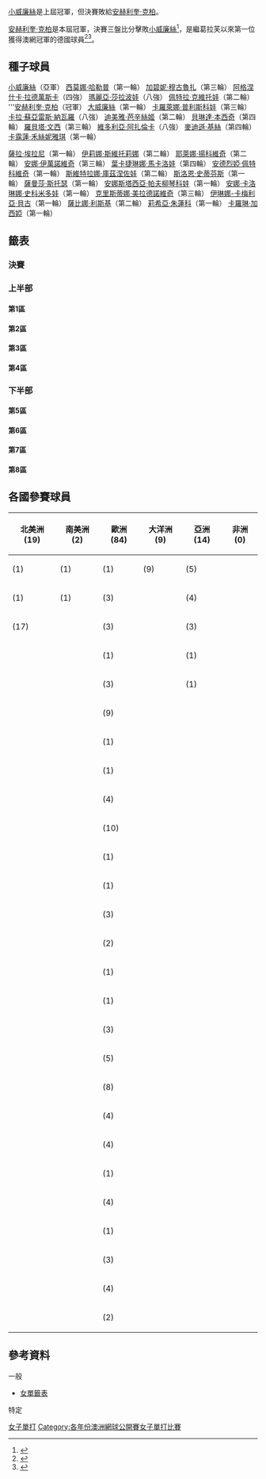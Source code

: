 {{Infobox Tennis Grand Slam events|2016|澳洲網球公開賽|
| champ  = {{flagicon|GER}} [[安赫利奎·克柏|安赫利奎·克柏]]
| runner = {{flagicon|USA}} [[小威廉絲|小威廉絲]]
| score = 6–4、3–6、6–4
| before_name = 澳洲網球公開賽女子單打比賽
| after_name = 澳洲網球公開賽女子單打比賽}}

{{main|2016年澳洲網球公開賽}}

[[小威廉絲|小威廉絲]]是上屆冠軍，但決賽敗給[[安赫利奎·克柏|安赫利奎·克柏]]。

[[安赫利奎·克柏|安赫利奎·克柏]]是本屆冠軍，決賽三盤比分擊敗[[小威廉絲|小威廉絲]]<ref>{{cite web | url=http://www.vavel.com/en-us/tennis-usa/593255-australian-open-angelique-kerber-advances-despite-scare.html | title=Kerber saves match point | accessdate=30 January 2016 | archive-date=2016-09-16 | archive-url=https://web.archive.org/web/20160916234610/http://www.vavel.com/en-us/tennis-usa/593255-australian-open-angelique-kerber-advances-despite-scare.html | dead-url=no }}</ref>，是繼葛拉芙以來第一位獲得澳網冠軍的德國球員<ref>{{cite web|url=http://www.abc.net.au/news/2016-01-30/australian-open3a-serena-williams-beats-angelique-kerber-to-wi/7127362?section=sport|title=Australian Open: Angelique Kerber stuns Serena Williams to win women's final|publisher=ABC News ([[Australian_Broadcasting_Corporation|Australian Broadcasting Corporation]])|date=30 January 2016|accessdate=30 January 2016|archive-date=2016-09-12|archive-url=https://web.archive.org/web/20160912173206/http://www.abc.net.au/news/2016-01-30/australian-open3a-serena-williams-beats-angelique-kerber-to-wi/7127362?section=sport|dead-url=no}}</ref><ref>{{citeweb|url=http://www.theguardian.com/sport/2016/jan/30/serena-williams-angelque-kerber-australian-open-final-tennis|title=Angelique Kerber stuns Serena Williams to clinch Australian Open title|date=30 January 2016|work=Guardian|accessdate=1 February 2016|archive-date=2016-09-10|archive-url=https://web.archive.org/web/20160910141708/https://www.theguardian.com/sport/2016/jan/30/serena-williams-angelque-kerber-australian-open-final-tennis|dead-url=no}}</ref>。

== 種子球員 ==
{{col-begin}}
{{col-2}}   
{{seeds|1|1}} {{flagicon|USA}} [[小威廉絲|小威廉絲]]（亞軍）
{{seeds|2|8}} {{flagicon|ROU}} [[西莫娜·哈勒普|西莫娜·哈勒普]]（第一輪）
{{seeds|3|6}} {{flagicon|ESP}} [[加碧妮·穆古魯扎|加碧妮·穆古魯扎]]（第三輪）
{{seeds|4|3}} {{flagicon|POL}} [[阿格涅什卡·拉德萬斯卡|阿格涅什卡·拉德萬斯卡]]（四強）
{{seeds|5|2}} {{flagicon|RUS}} [[瑪麗亞·莎拉波娃|瑪麗亞·莎拉波娃]]（八強）
{{seeds|6|4}} {{flagicon|CZE}} [[佩特拉·克維托娃|佩特拉·克維托娃]]（第二輪） 
{{seeds|7|5}} {{flagicon|GER}} '''[[安赫利奎·克柏|安赫利奎·克柏]]（冠軍）
{{seeds|8|7}} {{flagicon|USA}} [[大威廉絲|大威廉絲]]（第一輪）
{{seeds|9|7}} {{flagicon|CZE}} [[卡羅萊娜·普利斯科娃|卡羅萊娜·普利斯科娃]]（第三輪）
{{seeds|10|4}} {{flagicon|ESP}} [[卡拉·蘇亞雷斯·納瓦羅|卡拉·蘇亞雷斯·納瓦羅]]（八強）
{{seeds|11|5}} {{flagicon|SUI}} [[迪美雅·芭辛絲姬|迪美雅·芭辛絲姬]]（第二輪） 
{{seeds|12|2}} {{flagicon|SUI}} [[貝琳達·本西奇|貝琳達·本西奇]]（第四輪）
{{seeds|13|3}} {{flagicon|ITA}} [[羅貝塔·文西|羅貝塔·文西]]（第三輪）
{{seeds|14|6}} {{flagicon|BLR}} [[維多利亞·阿扎倫卡|維多利亞·阿扎倫卡]]（八強）
{{seeds|15|8}} {{flagicon|USA}} [[麥迪遜·基絲|麥迪遜·基絲]]（第四輪）
{{seeds|16|1}} {{flagicon|DEN}} [[卡露蓮·禾絲妮雅琪|卡露蓮·禾絲妮雅琪]]（第一輪）

{{col-2}}
{{seeds|17|1}} {{flagicon|ITA}} [[薩拉·埃拉尼|薩拉·埃拉尼]]（第一輪）
{{seeds|18|6}} {{flagicon|UKR}} [[伊莉娜·斯維托莉娜|伊莉娜·斯維托莉娜]]（第二輪）
{{seeds|19|5}} {{flagicon|SRB}} [[耶萊娜·揚科維奇|耶萊娜·揚科維奇]]（第二輪）
{{seeds|20|8}} {{flagicon|SRB}} [[安娜·伊萬諾維奇|安娜·伊萬諾維奇]]（第三輪）
{{seeds|21|7}} {{flagicon|RUS}} [[葉卡捷琳娜·馬卡洛娃|葉卡捷琳娜·馬卡洛娃]]（第四輪）
{{seeds|22|4}} {{flagicon|GER}} [[安德烈婭·佩特科維奇|安德烈婭·佩特科維奇]]（第一輪）
{{seeds|23|2}} {{flagicon|RUS}} [[斯維特拉娜·庫茲涅佐娃|斯維特拉娜·庫茲涅佐娃]]（第二輪）
{{seeds|24|3}} {{flagicon|USA}} [[斯洛恩·史蒂芬斯|斯洛恩·史蒂芬斯]]（第一輪）
{{seeds|25|3}} {{flagicon|AUS}} [[薩曼莎·斯托瑟|薩曼莎·斯托瑟]]（第一輪）
{{seeds|26|2}} {{flagicon|RUS}} [[安娜斯塔西亞·帕夫柳琴科娃|安娜斯塔西亞·帕夫柳琴科娃]]（第一輪）
{{seeds|27|1}} {{flagicon|SVK}} [[安娜·卡洛琳娜·史科米多娃|安娜·卡洛琳娜·史科米多娃]]（第一輪）
{{seeds|28|4}} {{flagicon|FRA}} [[克里斯蒂娜·美拉德諾維奇|克里斯蒂娜·美拉德諾維奇]]（第三輪）
{{seeds|29|5}} {{flagicon|ROU}} [[伊琳娜-卡梅利亞·貝古|伊琳娜-卡梅利亞·貝古]]（第一輪）
{{seeds|30|7}} {{flagicon|GER}} [[薩比娜·利斯基|薩比娜·利斯基]]（第二輪）
{{seeds|31|8}} {{flagicon|UKR}} [[莉希亞·朱蓮科|莉希亞·朱蓮科]]（第一輪）
{{seeds|32|6}} {{flagicon|FRA}} [[卡羅琳·加西婭|卡羅琳·加西婭]]（第一輪）
{{col-end}}
{{種子說明}}

==籤表==
{{Draw key}}

===決賽===
{{8TeamBracket-Tennis3-v2
|RD1=八強
|RD2=四強
|RD3=決賽
 
|team-width=175

|RD1-seed1=1
|RD1-team1='''{{flagicon|USA}} [[小威廉絲|小威廉絲]] 
|RD1-score1-1='''6
|RD1-score1-2='''6
|RD1-score1-3=
|RD1-seed2=5
|RD1-team2={{flagicon|RUS}} [[瑪麗亞·莎拉波娃|瑪麗亞·莎拉波娃]]
|RD1-score2-1=4
|RD1-score2-2=1
|RD1-score2-3=

|RD1-seed3=4
|RD1-team3='''{{nowrap|{{flagicon|POL}} [[阿格涅什卡·拉德萬斯卡|阿格涅什卡·拉德萬斯卡]]}}
|RD1-score3-1='''6
|RD1-score3-2='''6
|RD1-score3-3=
|RD1-seed4=10
|RD1-team4={{nowrap|{{flagicon|ESP}} [[卡拉·蘇亞雷斯·納瓦羅|卡拉·蘇亞雷斯·納瓦羅]]}}
|RD1-score4-1=1
|RD1-score4-2=3
|RD1-score4-3=

|RD1-seed5=7
|RD1-team5='''{{flagicon|GER}} [[安赫利奎·克柏|安赫利奎·克柏]]
|RD1-score5-1='''6
|RD1-score5-2='''7
|RD1-score5-3=
|RD1-seed6=14
|RD1-team6={{flagicon|BLR}} [[維多利亞·阿扎倫卡|維多利亞·阿扎倫卡]]
|RD1-score6-1=3
|RD1-score6-2=5
|RD1-score6-3=

|RD1-seed7=
|RD1-team7='''{{flagicon|GBR}} [[約翰娜·康塔|約翰娜·康塔]]
|RD1-score7-1='''6
|RD1-score7-2='''6
|RD1-score7-3=
|RD1-seed8=Q
|RD1-team8={{flagicon|CHN}} [[張帥_(網球運動員)|張帥]]
|RD1-score8-1=4
|RD1-score8-2=1
|RD1-score8-3=

|RD2-seed1=1
|RD2-team1='''{{flagicon|USA}} [[小威廉絲|小威廉絲]] 
|RD2-score1-1='''6
|RD2-score1-2='''6
|RD2-score1-3=
|RD2-seed2=4
|RD2-team2={{nowrap|{{flagicon|POL}} [[阿格涅什卡·拉德萬斯卡|阿格涅什卡·拉德萬斯卡]]}}
|RD2-score2-1=0
|RD2-score2-2=4
|RD2-score2-3=

|RD2-seed3=7
|RD2-team3='''{{flagicon|GER}} [[安赫利奎·克柏|安赫利奎·克柏]]
|RD2-score3-1='''7
|RD2-score3-2='''6
|RD2-score3-3=
|RD2-seed4=
|RD2-team4={{flagicon|GBR}} [[約翰娜·康塔|約翰娜·康塔]]
|RD2-score4-1=5
|RD2-score4-2=2
|RD2-score4-3=

|RD3-seed1=1
|RD3-team1={{flagicon|USA}} [[小威廉絲|小威廉絲]]
|RD3-score1-1=4
|RD3-score1-2='''6
|RD3-score1-3=4
|RD3-seed2=7
|RD3-team2={{flagicon|GER}} '''[[安赫利奎·克柏|安赫利奎·克柏]]
|RD3-score2-1='''6
|RD3-score2-2=3
|RD3-score2-3='''6
}}

===上半部===

====第1區====
{{16TeamBracket-Compact-Tennis3
| RD1=第一輪
| RD2=第二輪
| RD3=第三輪
| RD4=第四輪

| RD1-seed01=1
| RD1-team01='''{{flagicon|USA}} [[小威廉絲|S 威廉絲]]
| RD1-score01-1='''6
| RD1-score01-2='''7
| RD1-score01-3=
| RD1-seed02=
| RD1-team02={{flagicon|ITA}} [[卡美娜·格奧爾基|格奧爾基]]
| RD1-score02-1=4
| RD1-score02-2=5
| RD1-score02-3=

| RD1-seed03=
| RD1-team03='''{{flagicon|TPE}} [[謝淑薇|謝]]
| RD1-score03-1=3
| RD1-score03-2='''7
| RD1-score03-3='''6
| RD1-seed04=
| RD1-team04={{flagicon|LAT}} [[耶蓮娜·奧斯塔佩柯|奧斯塔佩柯]]
| RD1-score04-1='''6
| RD1-score04-2=5
| RD1-score04-3=1

| RD1-seed05=
| RD1-team05={{flagicon|POL}} [[厄蘇拉·拉德萬斯卡|拉德萬斯卡]]
| RD1-score05-1='''6
| RD1-score05-2=4
| RD1-score05-3=3
| RD1-seed06=
| RD1-team06='''{{flagicon|CRO}} [[安娜·科紐赫|科紐赫]]
| RD1-score06-1=0
| RD1-score06-2='''6
| RD1-score06-3='''6

| RD1-seed07=
| RD1-team07='''{{flagicon|RUS}} [[黛莉亞·卡薩特金娜|卡薩特金娜]]
| RD1-score07-1='''6
| RD1-score07-2='''6
| RD1-score07-3=
| RD1-seed08=27
| RD1-team08={{nowrap|{{flagicon|SVK}} [[安娜·卡洛琳娜·史科米多娃|史科米多娃]]}}
| RD1-score08-1=3
| RD1-score08-2=3
| RD1-score08-3=

| RD1-seed09=17
| RD1-team09={{flagicon|ITA}} [[薩拉·埃拉尼|埃拉尼]]
| RD1-score09-1='''6
| RD1-score09-2=5
| RD1-score09-3=1
| RD1-seed10=
| RD1-team10='''{{flagicon|RUS}} [[瑪格麗塔·嘉絲帕瑞安|嘉絲帕瑞安]]
| RD1-score10-1=1
| RD1-score10-2='''7
| RD1-score10-3='''6

| RD1-seed11=
| RD1-team11='''{{flagicon|JPN}} [[奈良久留美|奈良]]
| RD1-score11-1='''7<sup>7</sup>
| RD1-score11-2='''6
| RD1-score11-3=
| RD1-seed12=WC
| RD1-team12={{flagicon|FRA}} [[Océane_Dodin|O Dodin]]
| RD1-score12-1=6<sup>2</sup>
| RD1-score12-2=2
| RD1-score12-3=

| RD1-seed13=
| RD1-team13={{flagicon|COL}} [[瑪麗娜·杜克·馬里尼奧|杜克]]
| RD1-score13-1=2
| RD1-score13-2=1<sup>r</sup>
| RD1-score13-3=
| RD1-seed14=WC
| RD1-team14={{flagicon|CHN}} '''[[韩馨蕴|韩]]
| RD1-score14-1='''6
| RD1-score14-2=2
| RD1-score14-3=

| RD1-seed15=
| RD1-team15='''{{flagicon|KAZ}} [[尤利婭·普丁塞瓦|普丁塞瓦]]
| RD1-score15-1=1
| RD1-score15-2='''7<sup>7</sup>
| RD1-score15-3='''6
| RD1-seed16=16
| RD1-team16={{flagicon|DEN}} [[卡露蓮·禾絲妮雅琪|禾絲妮雅琪]]
| RD1-score16-1='''6
| RD1-score16-2=6<sup>3</sup>
| RD1-score16-3=4

| RD2-seed01=1
| RD2-team01='''{{flagicon|USA}} [[小威廉絲|S 威廉絲]]
| RD2-score01-1='''6
| RD2-score01-2='''6
| RD2-score01-3=
| RD2-seed02=
| RD2-team02={{flagicon|TPE}} [[謝淑薇|謝]]
| RD2-score02-1=1
| RD2-score02-2=2
| RD2-score02-3=

| RD2-seed03=
| RD2-team03={{flagicon|CRO}} [[安娜·科紐赫|科紐赫]]
| RD2-score03-1=4
| RD2-score03-2=3
| RD2-score03-3=
| RD2-seed04=
| RD2-team04='''{{flagicon|RUS}} [[黛莉亞·卡薩特金娜|卡薩特金娜]]
| RD2-score04-1='''6
| RD2-score04-2='''6
| RD2-score04-3=

| RD2-seed05=
| RD2-team05='''{{flagicon|RUS}} [[瑪格麗塔·嘉絲帕瑞安|嘉絲帕瑞安]]
| RD2-score05-1='''6
| RD2-score05-2='''6
| RD2-score05-3=
| RD2-seed06=
| RD2-team06={{flagicon|JPN}} [[奈良久留美|奈良]]
| RD2-score06-1=4
| RD2-score06-2=4
| RD2-score06-3=

| RD2-seed07=WC
| RD2-team07={{flagicon|CHN}} [[韩馨蕴|韩]]
| RD2-score07-1=3
| RD2-score07-2=1
| RD2-score07-3=
| RD2-seed08=
| RD2-team08='''{{flagicon|KAZ}} [[尤利婭·普丁塞瓦|普丁塞瓦]]
| RD2-score08-1='''6
| RD2-score08-2='''6
| RD2-score08-3=

| RD3-seed01=1
| RD3-team01='''{{flagicon|USA}} [[小威廉絲|S 威廉絲]]
| RD3-score01-1='''6
| RD3-score01-2='''6
| RD3-score01-3=
| RD3-seed02=
| RD3-team02={{flagicon|RUS}} [[黛莉亞·卡薩特金娜|卡薩特金娜]]
| RD3-score02-1=1
| RD3-score02-2=1
| RD3-score02-3=

| RD3-seed03=
| RD3-team03='''{{flagicon|RUS}} [[瑪格麗塔·嘉絲帕瑞安|嘉絲帕瑞安]]
| RD3-score03-1='''6
| RD3-score03-2='''6
| RD3-score03-3=
| RD3-seed04=
| RD3-team04={{flagicon|KAZ}} [[尤利婭·普丁塞瓦|普丁塞瓦]]
| RD3-score04-1=3
| RD3-score04-2=4
| RD3-score04-3=

| RD4-seed01=1
| RD4-team01='''{{flagicon|USA}} [[小威廉絲|S 威廉絲]]
| RD4-score01-1='''6
| RD4-score01-2='''6
| RD4-score01-3=
| RD4-seed02=
| RD4-team02={{flagicon|RUS}} [[瑪格麗塔·嘉絲帕瑞安|嘉絲帕瑞安]]
| RD4-score02-1=2
| RD4-score02-2=1
| RD4-score02-3=
}}

====第2區====
{{16TeamBracket-Compact-Tennis3
| RD1=第一輪
| RD2=第二輪
| RD3=第三輪
| RD4=第四輪

| RD1-seed01=12
| RD1-team01='''{{flagicon|SUI}} [[貝琳達·本西奇|本西奇]]
| RD1-score01-1='''6
| RD1-score01-2='''6
| RD1-score01-3=
| RD1-seed02=
| RD1-team02={{flagicon|USA}} [[艾莉森·芮絲克|芮絲克]]
| RD1-score02-1=4
| RD1-score02-2=3
| RD1-score02-3=

| RD1-seed03=
| RD1-team03={{flagicon|GBR}} [[希瑟·沃特森|沃特森]]
| RD1-score03-1='''7<sup>7</sup>
| RD1-score03-2=5
| RD1-score03-3=5
| RD1-seed04=
| RD1-team04='''{{flagicon|HUN}} [[蒂美阿·巴包斯|巴包斯]]
| RD1-score04-1=6<sup>4</sup>
| RD1-score04-2='''7
| RD1-score04-3='''7

| RD1-seed05=
| RD1-team05={{flagicon|AUS}} [[艾拉·汤姆贾诺维奇|汤姆贾诺维奇]]
| RD1-score05-1=6<sup>2</sup>
| RD1-score05-2=3
| RD1-score05-3=
| RD1-seed06=
| RD1-team06='''{{flagicon|UKR}} [[卡捷琳娜·邦達連科|邦達連科]]
| RD1-score06-1='''7<sup>7</sup>
| RD1-score06-2='''6
| RD1-score06-3=

| RD1-seed07=
| RD1-team07={{flagicon|SVK}} [[達妮埃拉·漢圖霍娃|漢圖霍娃]]
| RD1-score07-1=0
| RD1-score07-2=2
| RD1-score07-3=
| RD1-seed08=23
| RD1-team08={{flagicon|RUS}} '''[[斯維特拉娜·庫茲涅佐娃|庫茲涅佐娃]]
| RD1-score08-1='''6
| RD1-score08-2='''6
| RD1-score08-3=

| RD1-seed09=26
| RD1-team09={{nowrap|{{flagicon|RUS}} [[安娜斯塔西亞·帕夫柳琴科娃|帕夫柳琴科娃]]}}
| RD1-score09-1='''6
| RD1-score09-2=3
| RD1-score09-3=4
| RD1-seed10=
| RD1-team10='''{{flagicon|USA}} [[勞倫·戴維斯|戴維斯]]
| RD1-score10-1=1
| RD1-score10-2='''6
| RD1-score10-3='''6

| RD1-seed11=
| RD1-team11='''{{flagicon|SVK}} [[瑪格達蓮娜·里巴里科娃|里巴里科娃]]
| RD1-score11-1=3
| RD1-score11-2='''6
| RD1-score11-3='''7
| RD1-seed12=
| RD1-team12={{flagicon|BEL}} [[雅尼婭·維克梅耶爾|維克梅耶爾]]
| RD1-score12-1='''6
| RD1-score12-2=3
| RD1-score12-3=5

| RD1-seed13=
| RD1-team13='''{{flagicon|BLR}} [[艾莉克珊德拉·薩諾維琪|薩諾維琪]]
| RD1-score13-1='''6
| RD1-score13-2='''7<sup>7</sup>
| RD1-score13-3=
| RD1-seed14=
| RD1-team14={{flagicon|RUS}} [[葉芙戈尼亞·羅迪娜|羅迪娜]]
| RD1-score14-1=3
| RD1-score14-2=6<sup>2</sup>
| RD1-score14-3=

| RD1-seed15=
| RD1-team15={{flagicon|JPN}} [[日比野菜緒|日比]]
| RD1-score15-1=1
| RD1-score15-2=3
| RD1-score15-3=
| RD1-seed16=5
| RD1-team16='''{{flagicon|RUS}} [[瑪麗亞·莎拉波娃|莎拉波娃]]
| RD1-score16-1='''6
| RD1-score16-2='''6
| RD1-score16-3=

| RD2-seed01=12
| RD2-team01='''{{flagicon|SUI}} [[貝琳達·本西奇|本西奇]]
| RD2-score01-1='''6
| RD2-score01-2='''6
| RD2-score01-3=
| RD2-seed02=
| RD2-team02={{flagicon|HUN}} [[蒂美阿·巴包斯|巴包斯]]
| RD2-score02-1=3
| RD2-score02-2=3
| RD2-score02-3=

| RD2-seed03=
| RD2-team03='''{{nowrap|{{flagicon|UKR}} [[卡捷琳娜·邦達連科|邦達連科]]}}
| RD2-score03-1='''6
| RD2-score03-2='''7
| RD2-score03-3=
| RD2-seed04=23
| RD2-team04={{flagicon|RUS}} [[斯維特拉娜·庫茲涅佐娃|庫茲涅佐娃]] 
| RD2-score04-1=1
| RD2-score04-2=5
| RD2-score04-3=

| RD2-seed05=
| RD2-team05='''{{flagicon|USA}} [[勞倫·戴維斯|戴維斯]]
| RD2-score05-1='''7<sup>9</sup>
| RD2-score05-2=0
| RD2-score05-3=
| RD2-seed06=
| RD2-team06={{flagicon|SVK}} [[瑪格達蓮娜·里巴里科娃|里巴里科娃]]
| RD2-score06-1=6<sup>7</sup>
| RD2-score06-2=0<sup>r</sup>
| RD2-score06-3=

| RD2-seed07=
| RD2-team07={{flagicon|BLR}} [[艾莉克珊德拉·薩諾維琪|薩諾維琪]]
| RD2-score07-1=2
| RD2-score07-2=1
| RD2-score07-3=
| RD2-seed08=5
| RD2-team08='''{{flagicon|RUS}} [[瑪麗亞·莎拉波娃|莎拉波娃]]
| RD2-score08-1='''6
| RD2-score08-2='''6
| RD2-score08-3=

| RD3-seed01=12
| RD3-team01='''{{flagicon|SUI}} [[貝琳達·本西奇|本西奇]]
| RD3-score01-1=4
| RD3-score01-2='''6
| RD3-score01-3='''6
| RD3-seed02=
| RD3-team02={{nowrap|{{flagicon|UKR}} [[卡捷琳娜·邦達連科|邦達連科]]}}
| RD3-score02-1='''6
| RD3-score02-2=2
| RD3-score02-3=4

| RD3-seed03=
| RD3-team03={{flagicon|USA}} [[勞倫·戴維斯|戴維斯]]
| RD3-score03-1=1
| RD3-score03-2='''7<sup>7</sup>
| RD3-score03-3=0
| RD3-seed04=5
| RD3-team04='''{{flagicon|RUS}} [[瑪麗亞·莎拉波娃|莎拉波娃]]
| RD3-score04-1='''6
| RD3-score04-2=6<sup>5</sup>
| RD3-score04-3='''6

| RD4-seed01=12
| RD4-team01={{flagicon|SUI}} [[貝琳達·本西奇|本西奇]]
| RD4-score01-1=5
| RD4-score01-2=5
| RD4-score01-3=
| RD4-seed02=5
| RD4-team02='''{{nowrap|{{flagicon|RUS}} [[瑪麗亞·莎拉波娃|莎拉波娃]]}}
| RD4-score02-1='''7
| RD4-score02-2='''7
| RD4-score02-3=
}}

====第3區====
{{16TeamBracket-Compact-Tennis3
| RD1=第一輪
| RD2=第二輪
| RD3=第三輪
| RD4=第四輪

| RD1-seed01=4
| RD1-team01='''{{flagicon|POL}} [[阿格涅什卡·拉德萬斯卡|拉德萬斯卡]]
| RD1-score01-1='''6
| RD1-score01-2='''6
| RD1-score01-3=
| RD1-seed02=
| RD1-team02={{flagicon|USA}} [[克里斯提娜·麥海爾|麥海爾]]
| RD1-score02-1=2
| RD1-score02-2=3
| RD1-score02-3=

| RD1-seed03=
| RD1-team03='''{{flagicon|CAN}} [[尤金妮·布沙爾|布沙爾]]
| RD1-score03-1='''6
| RD1-score03-2='''6
| RD1-score03-3=
| RD1-seed04=
| RD1-team04={{flagicon|SRB}} [[亞歷山德拉·克魯尼奇|克魯尼奇]]
| RD1-score04-1=3
| RD1-score04-2=4
| RD1-score04-3=

| RD1-seed05=
| RD1-team05={{flagicon|POL}} [[瑪格達·蕾妮特|蕾妮特]]
| RD1-score05-1=3
| RD1-score05-2=0
| RD1-score05-3=
| RD1-seed06=
| RD1-team06='''{{flagicon|PUR}} [[莫妮卡·普格|普格]]
| RD1-score06-1='''6
| RD1-score06-2='''6
| RD1-score06-3=

| RD1-seed07=Q
| RD1-team07='''{{flagicon|CZE}} [[卡羅萊娜·普利斯科娃|普利斯科娃]]
| RD1-score07-1='''6
| RD1-score07-2='''7<sup>8</sup>
| RD1-score07-3=
| RD1-seed08=25
| RD1-team08={{flagicon|AUS}} [[薩曼莎·斯托瑟|斯托瑟]]
| RD1-score08-1=4
| RD1-score08-2=6<sup>6</sup>
| RD1-score08-3=

| RD1-seed09=24
| RD1-team09={{flagicon|USA}} [[斯洛恩·史蒂芬斯|史蒂芬斯]]
| RD1-score09-1=3
| RD1-score09-2=3
| RD1-score09-3=
| RD1-seed10=Q
| RD1-team10='''{{flagicon|CHN}} [[王薔|王]]
| RD1-score10-1='''6
| RD1-score10-2='''6
| RD1-score10-3=

| RD1-seed11=
| RD1-team11={{nowrap|{{flagicon|ESP}} [[Lourdes_Domínguez_Lino|L Domínguez Lino]]}}
| RD1-score11-1=6<sup>3</sup>
| RD1-score11-2='''6
| RD1-score11-3=1
| RD1-seed12=
| RD1-team12='''{{flagicon|GER}} [[安娜-萊娜·弗里達薩姆|弗里達薩姆]]
| RD1-score12-1='''7<sup>7</sup>
| RD1-score12-2=2
| RD1-score12-3='''6

| RD1-seed13=
| RD1-team13={{flagicon|USA}} [[Anna_Tatishvili|A Tatishvili]]
| RD1-score13-1=4
| RD1-score13-2='''6
| RD1-score13-3=6
| RD1-seed14=
| RD1-team14='''{{flagicon|USA}} [[伊琳娜·法爾科尼|法爾科尼]]
| RD1-score14-1='''6
| RD1-score14-2=3
| RD1-score14-3='''8

| RD1-seed15=Q
| RD1-team15={{flagicon|AUT}} [[達美拉·柏絲克|柏絲克]]
| RD1-score15-1=4
| RD1-score15-2=2
| RD1-score15-3=
| RD1-seed16=13
| RD1-team16='''{{flagicon|ITA}} [[羅貝塔·文西|文西]]
| RD1-score16-1='''6
| RD1-score16-2='''6
| RD1-score16-3=

| RD2-seed01=4
| RD2-team01='''{{nowrap|{{flagicon|POL}} [[阿格涅什卡·拉德萬斯卡|拉德萬斯卡]]}}
| RD2-score01-1='''6
| RD2-score01-2='''6
| RD2-score01-3=
| RD2-seed02=
| RD2-team02={{flagicon|CAN}} [[尤金妮·布沙爾|布沙爾]]
| RD2-score02-1=4
| RD2-score02-2=2
| RD2-score02-3=

| RD2-seed03=
| RD2-team03='''{{flagicon|PUR}} [[莫妮卡·普格|普格]]
| RD2-score03-1=4
| RD2-score03-2='''7<sup>8</sup>
| RD2-score03-3='''9
| RD2-seed04=Q
| RD2-team04={{flagicon|CZE}} [[卡羅萊娜·普利斯科娃|普利斯科娃]]
| RD2-score04-1='''6
| RD2-score04-2=6<sup>6</sup>
| RD2-score04-3=7

| RD2-seed05=Q
| RD2-team05={{flagicon|CHN}} [[王薔|王]]
| RD2-score05-1=3
| RD2-score05-2=4
| RD2-score05-3=
| RD2-seed06=
| RD2-team06='''{{flagicon|GER}} [[安娜-萊娜·弗里達薩姆|弗里達薩姆]]
| RD2-score06-1='''6
| RD2-score06-2='''6
| RD2-score06-3=

| RD2-seed07=
| RD2-team07={{flagicon|USA}} [[伊琳娜·法爾科尼|法爾科尼]]
| RD2-score07-1=2
| RD2-score07-2=3
| RD2-score07-3=
| RD2-seed08=13
| RD2-team08='''{{flagicon|ITA}} [[羅貝塔·文西|文西]]
| RD2-score08-1='''6
| RD2-score08-2='''6
| RD2-score08-3=

| RD3-seed01=4
| RD3-team01='''{{nowrap|{{flagicon|POL}} [[阿格涅什卡·拉德萬斯卡|拉德萬斯卡]]}}
| RD3-score01-1='''6
| RD3-score01-2='''6
| RD3-score01-3=
| RD3-seed02=
| RD3-team02={{flagicon|PUR}} [[莫妮卡·普格|普格]]
| RD3-score02-1=4
| RD3-score02-2=0
| RD3-score02-3=

| RD3-seed03=
| RD3-team03='''{{flagicon|GER}} [[安娜-萊娜·弗里達薩姆|弗里達薩姆]]
| RD3-score03-1=0
| RD3-score03-2='''6
| RD3-score03-3='''6
| RD3-seed04=13
| RD3-team04={{flagicon|ITA}} [[羅貝塔·文西|文西]]
| RD3-score04-1='''6
| RD3-score04-2=4
| RD3-score04-3=4

| RD4-seed01=4
| RD4-team01='''{{nowrap|{{flagicon|POL}} [[阿格涅什卡·拉德萬斯卡|拉德萬斯卡]]}}
| RD4-score01-1=6<sup>6</sup>
| RD4-score01-2='''6
| RD4-score01-3='''7
| RD4-seed02=
| RD4-team02={{flagicon|GER}} [[安娜-萊娜·弗里達薩姆|弗里達薩姆]]
| RD4-score02-1='''7<sup>8</sup>
| RD4-score02-2=1
| RD4-score02-3=5
}}

====第4區====
{{16TeamBracket-Compact-Tennis3
| RD1=第一輪
| RD2=第二輪
| RD3=第三輪
| RD4=第四輪

| RD1-seed01=10
| RD1-team01='''{{nowrap|{{flagicon|ESP}} [[卡拉·蘇亞雷斯·納瓦羅|納瓦羅]]}}
| RD1-score01-1='''7
| RD1-score01-2='''6
| RD1-score01-3=
| RD1-seed02=Q
| RD1-team02={{flagicon|SUI}} [[維多莉亞·格魯比奇|格魯比奇]]
| RD1-score02-1=5
| RD1-score02-2=4
| RD1-score02-3=

| RD1-seed03=Q
| RD1-team03='''{{flagicon|GRE}} [[瑪麗亞·莎卡瑞|莎卡瑞]]
| RD1-score03-1='''6
| RD1-score03-2=1
| RD1-score03-3='''6
| RD1-seed04=Q
| RD1-team04={{flagicon|CHN}} [[王雅繁|王]]
| RD1-score04-1=4
| RD1-score04-2='''6
| RD1-score04-3=3

| RD1-seed05=
| RD1-team05='''{{flagicon|ROU}} [[莫妮卡·尼古列斯庫|尼古列斯庫]]
| RD1-score05-1='''6
| RD1-score05-2='''6
| RD1-score05-3=
| RD1-seed06=
| RD1-team06={{flagicon|BRA}} [[特莉阿娜·佩蕾拉|佩蕾拉]]
| RD1-score06-1=2
| RD1-score06-2=1
| RD1-score06-3=

| RD1-seed07=
| RD1-team07='''{{flagicon|RUS}} [[伊莉莎薇塔·庫莉琪寇娃|庫莉琪寇娃]]
| RD1-score07-1='''7
| RD1-score07-2='''6
| RD1-score07-3=
| RD1-seed08=22
| RD1-team08={{flagicon|GER}} [[安德烈婭·佩特科維奇|佩特科維奇]]
| RD1-score08-1=5
| RD1-score08-2=4
| RD1-score08-3=

| RD1-seed09=28
| RD1-team09='''{{flagicon|FRA}} [[克里斯蒂娜·美拉德諾維奇|美拉德諾維奇]]
| RD1-score09-1='''6
| RD1-score09-2='''6
| RD1-score09-3=
| RD1-seed10=
| RD1-team10={{flagicon|SVK}} [[多米尼卡·齊布爾科娃|齊布爾科娃]]
| RD1-score10-1=3
| RD1-score10-2=4
| RD1-score10-3=

| RD1-seed11=Q
| RD1-team11='''{{flagicon|USA}} [[妮可·吉貝絲|吉貝絲]]
| RD1-score11-1='''6
| RD1-score11-2=2
| RD1-score11-3='''6
| RD1-seed12=
| RD1-team12={{flagicon|CZE}} [[克拉拉·庫卡洛娃|庫卡洛娃]]
| RD1-score12-1=2
| RD1-score12-2='''6
| RD1-score12-3=1

| RD1-seed13=
| RD1-team13='''{{flagicon|AUS}} [[達里婭·加夫里洛娃|加夫里洛娃]]
| RD1-score13-1='''7<sup>7</sup>
| RD1-score13-2='''6
| RD1-score13-3=
| RD1-seed14=
| RD1-team14={{flagicon|CZE}} [[露絲·哈迪卡|哈迪卡]]
| RD1-score14-1=6<sup>3</sup>
| RD1-score14-2=4
| RD1-score14-3=

| RD1-seed15=Q
| RD1-team15={{flagicon|THA}} [[盧克西卡·康坎|康坎]]
| RD1-score15-1=3
| RD1-score15-2=1
| RD1-score15-3=
| RD1-seed16=6
| RD1-team16='''{{flagicon|CZE}} [[佩特拉·克維托娃|克維托娃]]
| RD1-score16-1='''6
| RD1-score16-2='''6
| RD1-score16-3=

| RD2-seed01=10
| RD2-team01='''{{nowrap|{{flagicon|ESP}} [[卡拉·蘇亞雷斯·納瓦羅|納瓦羅]]}}
| RD2-score01-1=6<sup>5</sup>
| RD2-score01-2='''6
| RD2-score01-3='''6
| RD2-seed02=Q
| RD2-team02={{flagicon|GRE}} [[瑪麗亞·莎卡瑞|莎卡瑞]]
| RD2-score02-1='''7<sup>7</sup>
| RD2-score02-2=2
| RD2-score02-3=2

| RD2-seed03=
| RD2-team03={{flagicon|ROU}} [[莫妮卡·尼古列斯庫|尼古列斯庫]]
| RD2-score03-1=4
| RD2-score03-2='''6
| RD2-score03-3=4
| RD2-seed04=
| RD2-team04='''{{flagicon|RUS}} [[伊莉莎薇塔·庫莉琪寇娃|庫莉琪寇娃]]
| RD2-score04-1='''6
| RD2-score04-2=2
| RD2-score04-3='''6

| RD2-seed05=28
| RD2-team05='''{{flagicon|FRA}} [[克里斯蒂娜·美拉德諾維奇|美拉德諾維奇]]
| RD2-score05-1='''6
| RD2-score05-2='''7<sup>7</sup>
| RD2-score05-3=
| RD2-seed06=Q
| RD2-team06={{flagicon|USA}} [[妮可·吉貝絲|吉貝絲]]
| RD2-score06-1=1
| RD2-score06-2=6<sup>4</sup>
| RD2-score06-3=

| RD2-seed07=
| RD2-team07='''{{flagicon|AUS}} [[達里婭·加夫里洛娃|加夫里洛娃]]
| RD2-score07-1='''6
| RD2-score07-2='''6
| RD2-score07-3=
| RD2-seed08=6
| RD2-team08={{flagicon|CZE}} [[佩特拉·克維托娃|克維托娃]]
| RD2-score08-1=4
| RD2-score08-2=4
| RD2-score08-3=

| RD3-seed01=10
| RD3-team01={{nowrap|{{flagicon|ESP}} '''[[卡拉·蘇亞雷斯·納瓦羅|納瓦羅]]'''}}
| RD3-score01-1='''6
| RD3-score01-2=2
| RD3-score01-3=
| RD3-seed02=
| RD3-team02={{flagicon|RUS}} [[伊莉莎薇塔·庫莉琪寇娃|庫莉琪寇娃]]
| RD3-score02-1=4
| RD3-score02-2=0<sup>r</sup>
| RD3-score02-3=

| RD3-seed03=28
| RD3-team03={{flagicon|FRA}} [[克里斯蒂娜·美拉德諾維奇|美拉德諾維奇]]
| RD3-score03-1=4
| RD3-score03-2='''6
| RD3-score03-3=9
| RD3-seed04=
| RD3-team04='''{{flagicon|AUS}} [[達里婭·加夫里洛娃|加夫里洛娃]] 
| RD3-score04-1='''6
| RD3-score04-2=4
| RD3-score04-3='''11

| RD4-seed01=10
| RD4-team01='''{{nowrap|{{flagicon|ESP}} [[卡拉·蘇亞雷斯·納瓦羅|納瓦羅]]}}
| RD4-score01-1=0
| RD4-score01-2='''6
| RD4-score01-3='''6
| RD4-seed02=
| RD4-team02={{flagicon|AUS}} [[達里婭·加夫里洛娃|加夫里洛娃]] 
| RD4-score02-1='''6
| RD4-score02-2=3
| RD4-score02-3=2
}}

===下半部===

====第5區====
{{16TeamBracket-Compact-Tennis3
| RD1=第一輪
| RD2=第二輪
| RD3=第三輪
| RD4=第四輪

| RD1-seed01=7
| RD1-team01='''{{flagicon|GER}} [[安赫利奎·克柏|克柏]]
| RD1-score01-1=6<sup>4</sup>
| RD1-score01-2='''7<sup>8</sup>
| RD1-score01-3='''6
| RD1-seed02=
| RD1-team02={{flagicon|JPN}} [[土居美咲|土居]]
| RD1-score02-1='''7<sup>7</sup>
| RD1-score02-2=6<sup>6</sup>
| RD1-score02-3=3

| RD1-seed03=WC
| RD1-team03={{flagicon|AUS}} [[斯托姆·桑德斯|桑德斯]]
| RD1-score03-1=4
| RD1-score03-2=2
| RD1-score03-3=
| RD1-seed04=
| RD1-team04='''{{flagicon|ROU}} [[亞歷山德拉·杜爾蓋魯|杜爾蓋魯]]
| RD1-score04-1='''6
| RD1-score04-2='''6
| RD1-score04-3=

| RD1-seed05=
| RD1-team05='''{{flagicon|USA}} [[艾莉森·芮絲克|芮絲克]]
| RD1-score05-1='''6
| RD1-score05-2='''6
| RD1-score05-3=
| RD1-seed06=
| RD1-team06={{flagicon|USA}} [[可可·范德維奇|范德維奇]]
| RD1-score06-1=3
| RD1-score06-2=4
| RD1-score06-3=

| RD1-seed07=
| RD1-team07='''{{flagicon|SWE}} [[喬安娜·拉爾森|拉爾森]]
| RD1-score07-1='''6
| RD1-score07-2='''6
| RD1-score07-3=
| RD1-seed08=29
| RD1-team08={{flagicon|ROU}} [[伊琳娜-卡梅利亞·貝古|貝古]]
| RD1-score08-1=3
| RD1-score08-2=2
| RD1-score08-3=

| RD1-seed09=19
| RD1-team09='''{{flagicon|SRB}} [[耶萊娜·揚科維奇|揚科維奇]]
| RD1-score09-1='''6
| RD1-score09-2='''6
| RD1-score09-3=
| RD1-seed10=
| RD1-team10={{flagicon|SLO}} [[波洛娜·赫爾科格|赫爾科格]]
| RD1-score10-1=3
| RD1-score10-2=3
| RD1-score10-3=

| RD1-seed11=
| RD1-team11='''{{flagicon|GER}} [[蘿拉·西格蒙德|西格蒙德]]
| RD1-score11-1='''6
| RD1-score11-2='''7
| RD1-score11-3=
| RD1-seed12=
| RD1-team12={{flagicon|NED}} [[基基·貝爾騰斯|貝爾騰斯]]
| RD1-score12-1=4
| RD1-score12-2=5
| RD1-score12-3=

| RD1-seed13=WC
| RD1-team13={{flagicon|AUS}} [[Priscilla_Hon|P Hon]]
| RD1-score13-1=0
| RD1-score13-2=3
| RD1-score13-3=
| RD1-seed14=
| RD1-team14='''{{flagicon|GER}} [[安妮卡·貝克|貝克]]
| RD1-score14-1='''6
| RD1-score14-2='''6
| RD1-score14-3=

| RD1-seed15=
| RD1-team15={{flagicon|CZE}} [[凱特琳娜·絲妮柯娃|絲妮柯娃]]
| RD1-score15-1=3
| RD1-score15-2=5
| RD1-score15-3=
| RD1-seed16=11
| RD1-team16='''{{flagicon|SUI}} [[迪美雅·芭辛絲姬|芭辛絲姬]]
| RD1-score16-1='''6
| RD1-score16-2='''7
| RD1-score16-3=

| RD2-seed01=7
| RD2-team01='''{{flagicon|GER}} [[安赫利奎·克柏|克柏]]
| RD2-score01-1='''6
| RD2-score01-2='''6
| RD2-score01-3=
| RD2-seed02=
| RD2-team02={{flagicon|ROU}} [[亞歷山德拉·杜爾蓋魯|杜爾蓋魯]]
| RD2-score02-1=2
| RD2-score02-2=4
| RD2-score02-3=

| RD2-seed03=
| RD2-team03='''{{flagicon|USA}} [[艾莉森·芮絲克|芮絲克]]
| RD2-score03-1='''7
| RD2-score03-2=4
| RD2-score03-3='''6
| RD2-seed04=
| RD2-team04={{flagicon|SWE}} [[喬安娜·拉爾森|拉爾森]]
| RD2-score04-1=5
| RD2-score04-2='''6
| RD2-score04-3=1

| RD2-seed05=19
| RD2-team05={{flagicon|SRB}} [[耶萊娜·揚科維奇|揚科維奇]]
| RD2-score05-1='''6
| RD2-score05-2=6<sup>5</sup>
| RD2-score05-3=4
| RD2-seed06=
| RD2-team06='''{{flagicon|GER}} [[蘿拉·西格蒙德|西格蒙德]]
| RD2-score06-1=3
| RD2-score06-2='''7<sup>7</sup>
| RD2-score06-3='''6

| RD2-seed07=
| RD2-team07='''{{flagicon|GER}} [[安妮卡·貝克|貝克]]
| RD2-score07-1='''6
| RD2-score07-2='''6
| RD2-score07-3=
| RD2-seed08=11
| RD2-team08={{flagicon|SUI}} [[迪美雅·芭辛絲姬|芭辛絲姬]] 
| RD2-score08-1=2
| RD2-score08-2=3
| RD2-score08-3=

| RD3-seed01=7
| RD3-team01='''{{flagicon|GER}} [[安赫利奎·克柏|克柏]]
| RD3-score01-1='''6
| RD3-score01-2='''6
| RD3-score01-3=
| RD3-seed02=
| RD3-team02={{flagicon|USA}} [[艾莉森·芮絲克|芮絲克]]
| RD3-score02-1=1
| RD3-score02-2=3
| RD3-score02-3=

| RD3-seed03=
| RD3-team03={{flagicon|GER}} [[蘿拉·西格蒙德|西格蒙德]]
| RD3-score03-1=0
| RD3-score03-2=4
| RD3-score03-3=
| RD3-seed04=
| RD3-team04='''{{flagicon|GER}} [[安妮卡·貝克|貝克]]
| RD3-score04-1='''6
| RD3-score04-2='''6
| RD3-score04-3=

| RD4-seed01=7
| RD4-team01='''{{flagicon|GER}} [[安赫利奎·克柏|克柏]]
| RD4-score01-1='''6
| RD4-score01-2='''6
| RD4-score01-3=
| RD4-seed02=
| RD4-team02={{flagicon|GER}} [[安妮卡·貝克|貝克]]
| RD4-score02-1=4
| RD4-score02-2=0
| RD4-score02-3=
}}

====第6區====
{{16TeamBracket-Compact-Tennis3
| RD1=第一輪
| RD2=第二輪
| RD3=第三輪
| RD4=第四輪

| RD1-seed01=14
| RD1-team01='''{{flagicon|BLR}} [[維多利亞·阿扎倫卡|阿扎倫卡]]
| RD1-score01-1='''6
| RD1-score01-2='''6
| RD1-score01-3=
| RD1-seed02=
| RD1-team02={{nowrap|{{flagicon|BEL}} [[艾莉森·范·愛特凡珂|范·愛特凡珂]]}}
| RD1-score02-1=0
| RD1-score02-2=0
| RD1-score02-3=

| RD1-seed03=WC
| RD1-team03={{flagicon|USA}} [[薩曼莎·克勞福德|克勞福德]]
| RD1-score03-1=2
| RD1-score03-2=4
| RD1-score03-3=
| RD1-seed04=
| RD1-team04='''{{flagicon|MNE}} [[丹卡·科維妮奇|科維妮奇]]
| RD1-score04-1='''6
| RD1-score04-2='''6
| RD1-score04-3=

| RD1-seed05=Q
| RD1-team05='''{{flagicon|JPN}} [[大坂なおみ|大坂]]
| RD1-score05-1='''6
| RD1-score05-2='''6
| RD1-score05-3=
| RD1-seed06=
| RD1-team06={{flagicon|CRO}} [[唐娜·維基克|維基克]]
| RD1-score06-1=3
| RD1-score06-2=2
| RD1-score06-3=

| RD1-seed07=PR
| RD1-team07={{flagicon|USA}} [[維多利亞·杜瓦爾|杜瓦爾]]
| RD1-score07-1=2
| RD1-score07-2=3
| RD1-score07-3=
| RD1-seed08=18
| RD1-team08='''{{flagicon|UKR}} [[伊莉娜·斯維托莉娜|斯維托莉娜]]
| RD1-score08-1='''6
| RD1-score08-2='''6
| RD1-score08-3=

| RD1-seed09=32
| RD1-team09={{flagicon|FRA}} [[卡羅琳·加西婭|加西婭]]
| RD1-score09-1=2
| RD1-score09-2=4
| RD1-score09-3=
| RD1-seed10=
| RD1-team10='''{{flagicon|CZE}} [[巴博拉·扎赫拉沃娃-斯特里科娃|巴博拉·斯特里科娃]]
| RD1-score10-1='''6
| RD1-score10-2='''6
| RD1-score10-3=

| RD1-seed11=
| RD1-team11={{flagicon|GER}} [[莫娜·巴特爾|巴特爾]]
| RD1-score11-1='''6
| RD1-score11-2=5
| RD1-score11-3=4
| RD1-seed12=PR
| RD1-team12='''{{flagicon|USA}} [[金久慈|金]]
| RD1-score12-1=3
| RD1-score12-2='''7
| RD1-score12-3='''6

| RD1-seed13=
| RD1-team13='''{{flagicon|BEL}} [[克斯汀·弗利普肯斯|弗利普肯斯]]
| RD1-score13-1=5
| RD1-score13-2='''6
| RD1-score13-3='''7
| RD1-seed14=
| RD1-team14={{flagicon|CRO}} [[米里亞娜·魯西琪-巴羅尼|魯西琪-巴羅尼]]
| RD1-score14-1='''7
| RD1-score14-2=2
| RD1-score14-3=5

| RD1-seed15=
| RD1-team15={{flagicon|EST}} [[阿內特·康塔薇特|康塔薇特]]
| RD1-score15-1=0
| RD1-score15-2=4
| RD1-score15-3=
| RD1-seed16=3
| RD1-team16='''{{flagicon|ESP}} [[加碧妮·穆古魯扎|穆古魯扎]]
| RD1-score16-1='''6
| RD1-score16-2='''6
| RD1-score16-3=

| RD2-seed01=14
| RD2-team01='''{{flagicon|BLR}} [[維多利亞·阿扎倫卡|阿扎倫卡]]
| RD2-score01-1='''6
| RD2-score01-2='''6
| RD2-score01-3=
| RD2-seed02=
| RD2-team02={{flagicon|MNE}} [[丹卡·科維妮奇|科維妮奇]]
| RD2-score02-1=1
| RD2-score02-2=2
| RD2-score02-3=

| RD2-seed03=Q
| RD2-team03='''{{flagicon|JPN}} [[大坂なおみ|大坂]]
| RD2-score03-1='''6
| RD2-score03-2='''6
| RD2-score03-3=
| RD2-seed04=18
| RD2-team04={{flagicon|UKR}} [[伊莉娜·斯維托莉娜|斯維托莉娜]]
| RD2-score04-1=4
| RD2-score04-2=4
| RD2-score04-3=

| RD2-seed05=
| RD2-team05='''{{flagicon|CZE}} [[巴博拉·扎赫拉沃娃-斯特里科娃|巴博拉·斯特里科娃]]
| RD2-score05-1='''7<sup>7</sup>
| RD2-score05-2='''6
| RD2-score05-3=
| RD2-seed06=PR
| RD2-team06={{flagicon|USA}} [[金久慈|金]]
| RD2-score06-1=6<sup>5</sup>
| RD2-score06-2=4
| RD2-score06-3=

| RD2-seed07=
| RD2-team07={{flagicon|BEL}} [[克斯汀·弗利普肯斯|弗利普肯斯]]
| RD2-score07-1=4
| RD2-score07-2=2
| RD2-score07-3=
| RD2-seed08=3
| RD2-team08='''{{flagicon|ESP}} [[加碧妮·穆古魯扎|穆古魯扎]]
| RD2-score08-1='''6
| RD2-score08-2='''6
| RD2-score08-3=

| RD3-seed01=14
| RD3-team01='''{{flagicon|BLR}} [[維多利亞·阿扎倫卡|阿扎倫卡]]
| RD3-score01-1='''6
| RD3-score01-2='''6
| RD3-score01-3=
| RD3-seed02=Q
| RD3-team02={{flagicon|JPN}} [[大坂なおみ|大坂]]
| RD3-score02-1=1
| RD3-score02-2=1
| RD3-score02-3=

| RD3-seed03=
| RD3-team03='''{{flagicon|CZE}} [[巴博拉·扎赫拉沃娃-斯特里科娃|巴博拉·斯特里科娃]]
| RD3-score03-1='''6
| RD3-score03-2='''6
| RD3-score03-3=
| RD3-seed04=3
| RD3-team04={{flagicon|ESP}} [[加碧妮·穆古魯扎|穆古魯扎]]
| RD3-score04-1=3
| RD3-score04-2=2
| RD3-score04-3=

| RD4-seed01=14
| RD4-team01='''{{flagicon|BLR}} [[維多利亞·阿扎倫卡|阿扎倫卡]]
| RD4-score01-1='''6
| RD4-score01-2='''6
| RD4-score01-3=
| RD4-seed02=
| RD4-team02={{flagicon|CZE}} [[巴博拉·扎赫拉沃娃-斯特里科娃|巴博拉·斯特里科娃]]
| RD4-score02-1=2
| RD4-score02-2=4
| RD4-score02-3=
}}

====第7區====
{{16TeamBracket-Compact-Tennis3
| RD1=第一輪
| RD2=第二輪
| RD3=第三輪
| RD4=第四輪

| RD1-seed01=8
| RD1-team01={{flagicon|USA}} [[大威廉絲|V 大威廉絲]]
| RD1-score01-1=4
| RD1-score01-2=2
| RD1-score01-3=
| RD1-seed02=
| RD1-team02='''{{flagicon|GBR}} [[約翰娜·康塔|康塔]]
| RD1-score02-1='''6
| RD1-score02-2='''6
| RD1-score02-3=

| RD1-seed03=
| RD1-team03={{flagicon|GER}} [[卡琳娜·維特霍夫特|維特霍夫特]]
| RD1-score03-1=1
| RD1-score03-2=2
| RD1-score03-3=
| RD1-seed04=
| RD1-team04='''{{flagicon|CHN}} [[鄭賽賽|鄭]]
| RD1-score04-1='''6
| RD1-score04-2='''6
| RD1-score04-3=

| RD1-seed05=
| RD1-team05={{nowrap|{{flagicon|USA}} [[比丹妮·瑪迪克-辛特斯|瑪迪克-辛特斯]]}}
| RD1-score05-1=4
| RD1-score05-2='''7<sup>7</sup>
| RD1-score05-3=3
| RD1-seed06=
| RD1-team06='''{{flagicon|CZE}} [[德尼莎·阿萊爾托娃|阿萊爾托娃]]
| RD1-score06-1='''6
| RD1-score06-2=6<sup>5</sup>
| RD1-score06-3='''6

| RD1-seed07=PR
| RD1-team07={{flagicon|CZE}} [[Petra_Cetkovská|P Cetkovská]]
| RD1-score07-1=4
| RD1-score07-2=4
| RD1-score07-3=
| RD1-seed08=30
| RD1-team08='''{{flagicon|GER}} [[薩比娜·利斯基|利斯基]]
| RD1-score08-1='''6
| RD1-score08-2='''6
| RD1-score08-3=

| RD1-seed09=21
| RD1-team09='''{{flagicon|RUS}} [[葉卡捷琳娜·馬卡洛娃|馬卡洛娃]]
| RD1-score09-1='''6
| RD1-score09-2='''6
| RD1-score09-3=
| RD1-seed10=WC
| RD1-team10={{flagicon|AUS}} [[Maddison_Inglis|M Inglis]]
| RD1-score10-1=3
| RD1-score10-2=0
| RD1-score10-3=

| RD1-seed11=
| RD1-team11='''{{flagicon|GER}} [[塔季揚娜·瑪麗亞|瑪麗亞]]
| RD1-score11-1='''6
| RD1-score11-2='''6
| RD1-score11-3=
| RD1-seed12=
| RD1-team12={{flagicon|BLR}} [[奧爾加·歌弗索娃|歌弗索娃]]
| RD1-score12-1=4
| RD1-score12-2=3
| RD1-score12-3=

| RD1-seed13=
| RD1-team13={{flagicon|ROU}} [[Andreea_Mitu|A Mitu]]
| RD1-score13-1=3
| RD1-score13-2=4
| RD1-score13-3=
| RD1-seed14=
| RD1-team14='''{{flagicon|GER}} [[尤莉亞·戈格斯|戈格斯]]
| RD1-score14-1='''6
| RD1-score14-2='''6
| RD1-score14-3=

| RD1-seed15=WC
| RD1-team15={{flagicon|AUS}} [[Kimberly_Birrell|K Birrell]]
| RD1-score15-1=4
| RD1-score15-2=4
| RD1-score15-3=
| RD1-seed16=9
| RD1-team16='''{{flagicon|CZE}} [[卡羅萊娜·普利斯科娃|普利斯科娃]]
| RD1-score16-1='''6
| RD1-score16-2='''6
| RD1-score16-3=

| RD2-seed01=
| RD2-team01='''{{flagicon|GBR}} [[約翰娜·康塔|康塔]]
| RD2-score01-1='''6
| RD2-score01-2='''6
| RD2-score01-3=
| RD2-seed02=
| RD2-team02={{flagicon|CHN}} [[鄭賽賽|鄭]]
| RD2-score02-1=2
| RD2-score02-2=3
| RD2-score02-3=

| RD2-seed03=
| RD2-team03={{flagicon|CZE}} '''[[德尼莎·阿萊爾托娃|阿萊爾托娃]]
| RD2-score03-1='''6
| RD2-score03-2=2
| RD2-score03-3='''6
| RD2-seed04=30
| RD2-team04={{flagicon|GER}} [[薩比娜·利斯基|利斯基]]
| RD2-score04-1=3
| RD2-score04-2='''6
| RD2-score04-3=4

| RD2-seed05=21
| RD2-team05='''{{flagicon|RUS}} [[葉卡捷琳娜·馬卡洛娃|馬卡洛娃]]
| RD2-score05-1='''6
| RD2-score05-2='''6
| RD2-score05-3=
| RD2-seed06=
| RD2-team06={{flagicon|GER}} [[塔季揚娜·瑪麗亞|瑪麗亞]]
| RD2-score06-1=4
| RD2-score06-2=2
| RD2-score06-3=

| RD2-seed07=
| RD2-team07={{flagicon|GER}} [[尤莉亞·戈格斯|戈格斯]]
| RD2-score07-1=6<sup>5</sup>
| RD2-score07-2=1
| RD2-score07-3=
| RD2-seed08=9
| RD2-team08='''{{flagicon|CZE}} [[卡羅萊娜·普利斯科娃|普利斯科娃]]'''
| RD2-score08-1='''7<sup>7</sup>
| RD2-score08-2='''6
| RD2-score08-3=

| RD3-seed01=
| RD3-team01='''{{flagicon|GBR}} [[約翰娜·康塔|康塔]]
| RD3-score01-1='''6
| RD3-score01-2='''6
| RD3-score01-3=
| RD3-seed02=
| RD3-team02={{flagicon|CZE}} [[德尼莎·阿萊爾托娃|阿萊爾托娃]]
| RD3-score02-1=2
| RD3-score02-2=2
| RD3-score02-3=

| RD3-seed03=21
| RD3-team03={{flagicon|RUS}} '''[[葉卡捷琳娜·馬卡洛娃|馬卡洛娃]]'''
| RD3-score03-1='''6
| RD3-score03-2='''6
| RD3-score03-3=
| RD3-seed04=9
| RD3-team04={{flagicon|CZE}} [[卡羅萊娜·普利斯科娃|普利斯科娃]]
| RD3-score04-1=3
| RD3-score04-2=2
| RD3-score04-3=

| RD4-seed01=
| RD4-team01='''{{flagicon|GBR}} [[約翰娜·康塔|康塔]]
| RD4-score01-1=4
| RD4-score01-2='''6
| RD4-score01-3='''8
| RD4-seed02=21
| RD4-team02={{flagicon|RUS}} [[葉卡捷琳娜·馬卡洛娃|馬卡洛娃]]
| RD4-score02-1='''6
| RD4-score02-2=4
| RD4-score02-3=6
}}

====第8區====
{{16TeamBracket-Compact-Tennis3
| RD1=第一輪
| RD2=第二輪
| RD3=第三輪
| RD4=第四輪

| RD1-seed01=15
| RD1-team01='''{{flagicon|USA}} [[麥迪遜·基絲|基絲]]
| RD1-score01-1='''7<sup>7</sup>
| RD1-score01-2='''6
| RD1-score01-3=
| RD1-seed02=
| RD1-team02={{flagicon|KAZ}} [[扎里娜·迪雅絲|迪雅絲]]
| RD1-score02-1=6<sup>5</sup>
| RD1-score02-2=1
| RD1-score02-3=

| RD1-seed03=
| RD1-team03={{flagicon|BUL}} [[茨薇塔娜·皮隆科娃|皮隆科娃]]
| RD1-score03-1=4
| RD1-score03-2=4
| RD1-score03-3=
| RD1-seed04=
| RD1-team04='''{{flagicon|KAZ}} [[雅羅斯拉娃·施韋多娃|施韋多娃]]
| RD1-score04-1='''6
| RD1-score04-2='''6
| RD1-score04-3=

| RD1-seed05=Q
| RD1-team05='''{{flagicon|LAT}} [[安娜絲塔西卓·希瓦妥娃|希瓦妥娃]]
| RD1-score05-1='''6
| RD1-score05-2=4
| RD1-score05-3=
| RD1-seed06=
| RD1-team06={{flagicon|AUS}} [[Jarmila_Wolfe|J Wolfe]]
| RD1-score06-1=0
| RD1-score06-2=2<sup>r</sup>
| RD1-score06-3=

| RD1-seed07=WC
| RD1-team07={{flagicon|AUS}} [[Tammi_Patterson|T Patterson]]
| RD1-score07-1=2
| RD1-score07-2=3
| RD1-score07-3=
| RD1-seed08=20
| RD1-team08='''{{flagicon|SRB}} [[安娜·伊萬諾維奇|伊萬諾維奇]]
| RD1-score08-1='''6
| RD1-score08-2='''6
| RD1-score08-3=

| RD1-seed09=31
| RD1-team09={{flagicon|UKR}} [[莉希亞·朱蓮科|朱蓮科]]
| RD1-score09-1='''7<sup>7</sup>
| RD1-score09-2=2
| RD1-score09-3=3
| RD1-seed10=
| RD1-team10='''{{flagicon|USA}} [[瓦拉瓦拉·勒普琴科|勒普琴科]]
| RD1-score10-1=6<sup>5</sup>
| RD1-score10-2='''6
| RD1-score10-3='''6

| RD1-seed11=
| RD1-team11='''{{nowrap|{{flagicon|ESP}} [[拉拉·阿魯阿巴雷納|拉拉·阿魯阿巴雷納]]}}
| RD1-score11-1=6<sup>4</sup>
| RD1-score11-2='''6
| RD1-score11-3='''6
| RD1-seed12=Q
| RD1-team12={{flagicon|UKR}} [[Maryna_Zanevska|M Zanevska]]
| RD1-score12-1='''7<sup>7</sup>
| RD1-score12-2=3
| RD1-score12-3=3

| RD1-seed13=
| RD1-team13={{flagicon|SRB}} [[博亞娜·約娃諾絲琪|約娃諾絲琪]]
| RD1-score13-1=1
| RD1-score13-2=0
| RD1-score13-3=
| RD1-seed14=
| RD1-team14='''{{flagicon|FRA}} [[阿麗澤·科奈|科奈]]
| RD1-score14-1='''6
| RD1-score14-2='''6
| RD1-score14-3=

| RD1-seed15=Q
| RD1-team15={{flagicon|CHN}} '''[[張帥_(網球運動員)|張]]
| RD1-score15-1='''6
| RD1-score15-2='''6
| RD1-score15-3=
| RD1-seed16=2
| RD1-team16={{flagicon|ROU}} [[西莫娜·哈勒普|哈勒普]]
| RD1-score16-1=4
| RD1-score16-2=3
| RD1-score16-3=

| RD2-seed01=15
| RD2-team01='''{{flagicon|USA}} [[麥迪遜·基絲|基絲]]
| RD2-score01-1=6<sup>4</sup>
| RD2-score01-2='''6
| RD2-score01-3='''6
| RD2-seed02=
| RD2-team02={{flagicon|KAZ}} [[雅羅斯拉娃·施韋多娃|施韋多娃]]
| RD2-score02-1='''7<sup>7</sup>
| RD2-score02-2=3
| RD2-score02-3=3

| RD2-seed03=Q
| RD2-team03={{flagicon|LAT}} [[安娜絲塔西卓·希瓦妥娃|希瓦妥娃]]
| RD2-score03-1=3
| RD2-score03-2=3
| RD2-score03-3=
| RD2-seed04=20
| RD2-team04='''{{flagicon|SRB}} [[安娜·伊萬諾維奇|伊萬諾維奇]] 
| RD2-score04-1='''6
| RD2-score04-2='''6
| RD2-score04-3=

| RD2-seed05=
| RD2-team05='''{{flagicon|USA}} [[瓦拉瓦拉·勒普琴科|勒普琴科]]
| RD2-score05-1='''7<sup>9</sup>
| RD2-score05-2='''6
| RD2-score05-3=
| RD2-seed06=
| RD2-team06={{nowrap|{{flagicon|ESP}} [[拉拉·阿魯阿巴雷納|拉拉·阿魯阿巴雷納]]}}
| RD2-score06-1=6<sup>7</sup>
| RD2-score06-2=4
| RD2-score06-3=

| RD2-seed07=
| RD2-team07={{flagicon|FRA}} [[阿麗澤·科奈|科奈]]
| RD2-score07-1=3
| RD2-score07-2=3
| RD2-score07-3=
| RD2-seed08=Q
| RD2-team08='''{{flagicon|CHN}} [[張帥_(網球運動員)|張]]
| RD2-score08-1='''6
| RD2-score08-2='''6
| RD2-score08-3=

| RD3-seed01=15
| RD3-team01='''{{flagicon|USA}} [[麥迪遜·基絲|基絲]]
| RD3-score01-1=4
| RD3-score01-2='''6
| RD3-score01-3='''6
| RD3-seed02=20
| RD3-team02={{flagicon|SRB}} [[安娜·伊萬諾維奇|伊萬諾維奇]] 
| RD3-score02-1='''6
| RD3-score02-2=4
| RD3-score02-3=4

| RD3-seed03=
| RD3-team03={{flagicon|USA}} [[瓦拉瓦拉·勒普琴科|勒普琴科]]
| RD3-score03-1=1
| RD3-score03-2=3
| RD3-score03-3=
| RD3-seed04=Q
| RD3-team04='''{{flagicon|CHN}} [[張帥_(網球運動員)|張]]'''
| RD3-score04-1='''6
| RD3-score04-2='''6
| RD3-score04-3=

| RD4-seed01=15
| RD4-team01={{flagicon|USA}} [[麥迪遜·基絲|基絲]]
| RD4-score01-1='''6
| RD4-score01-2=3
| RD4-score01-3=3
| RD4-seed02=Q
| RD4-team02='''{{flagicon|CHN}} [[張帥_(網球運動員)|張]]
| RD4-score02-1=3
| RD4-score02-2='''6
| RD4-score02-3='''6
}}

==各國參賽球員==
{| class=wikitable
!北美洲 (19)!!南美洲 (2)!!歐洲 (84)!!大洋洲 (9)!!亞洲 (14)!!非洲 (0)
|-
| {{CAN}} (1) || {{BRA}} (1) || {{AUT}} (1) || {{AUS}} (9) || {{CHN}} (5) ||rowspan=27| 
|-
| {{PUR}} (1) || {{COL}} (1) || {{BLR}} (3) ||rowspan=26| || {{JAP}} (4)    
|-
| {{USA}} (17) ||rowspan=25| || {{BEL}} (3) || {{KAZ}} (3)    
|-
|rowspan=24| || {{BUL}} (1) || {{TPE}} (1)    
|-
| {{CRO}} (3) || {{THA}} (1)   
|-
| {{CZE}} (9) ||rowspan=22|    
|-
| {{DNK}} (1)         
|-
| {{EST}} (1)          
|-
| {{FRA}} (4)           
|-
| {{DEU}} (10)           
|-
| {{GRE}} (1)             
|-
| {{HUN}} (1)             
|-
| {{ITA}} (3)            
|-
| {{LAT}} (2)              
|-
| {{MNE}} (1)          
|-
| {{NLD}} (1)           
|-
| {{POL}} (3)           
|-
| {{ROU}} (5)           
|-
| {{RUS}} (8)           
|-
| {{SRB}} (4)           
|-
| {{SVK}} (4)           
|-
| {{SLO}} (1)           
|-
| {{ESP}} (4)           
|-
| {{SWE}} (1)           
|-
| {{SWI}} (3)           
|-
| {{UKR}} (4)           
|-
| {{GBR}} (2)           
|}

==參考資料==
;一般
{{Refbegin}}
*[http://www.ausopen.com/en_AU/scores/draws/ws/index.html 女單籤表]{{Wayback|url=http://www.ausopen.com/en_AU/scores/draws/ws/index.html |date=20140101013853 }}
{{Refend}}
;特定
{{Reflist}}

{{澳網單打賽程表}}
{{澳網女單冠軍}}

{{DEFAULTSORT:2016 Australian Open - Women's Singles}}
[[Category:2016年澳洲網球公開賽|女子單打]]
[[Category:各年份澳洲網球公開賽女子單打比賽|Category:各年份澳洲網球公開賽女子單打比賽]]